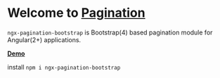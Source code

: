 
<Meta title="Pagination/ introduction" />

# Welcome to [**Pagination**](https://www.npmjs.com/package/ngx-pagination-bootstrap)

`ngx-pagination-bootstrap` is Bootstrap(4) based pagination module for Angular(2+) applications.

[**Demo**](https://manishjanky.github.io/ngx-pagination-bootstrap-demo/)

install `npm i ngx-pagination-bootstrap`
